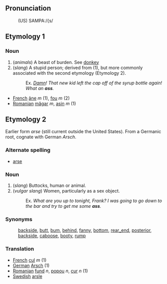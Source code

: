 ==Pronunciation==
:(US) SAMPA:/{s/

==Etymology 1==

===Noun===

# (''animals'') A beast of burden. See [[donkey]]
# (''slang'') A stupid person; derived from (1), but more commonly associated with the second etymology (Etymology 2).
#:Ex. ''[[Damn]]! That new kid left the cap off of the syrup bottle again!  What an '''ass'''.''

*[[French]] [[âne]] ''m'' (1), [[fou]] ''m'' (2)
*[[Romanian]] [[măgar]] ''m'', [[asin]] ''m'' (1)

==Etymology 2==
Earlier form ''arse'' (still current outside the United States).  From a Germanic root, cognate with German ''Arsch''. 

===Alternate spelling===
*[[arse]]

===Noun===
# (''slang'') Buttocks, human or animal.
# (''vulgar slang'') Women, particularly as a sex object.
#:Ex. ''What are you up to tonight, Frank?  I was going to go down to the bar and try to get me some '''ass'''.''

===Synonyms===
:[[backside]], [[butt]], [[bum]], [[behind]], [[fanny]], [[bottom]], [[rear_end]], [[posterior]], [[backside]], [[caboose]], [[booty]], [[rump]]

===Translation===
*[[French]] [[cul]] ''m'' (1)
*[[German]] [[Arsch]] (1)
*[[Romanian]] [[fund]] ''n'', [[popou]] ''n'', [[cur]] ''n'' (1)
*[[Swedish]] [[arsle]]